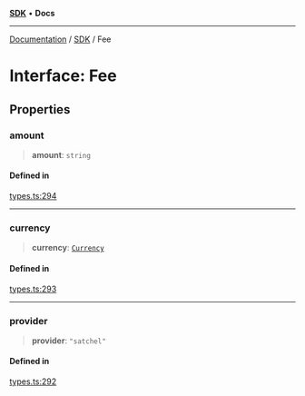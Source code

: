 [**SDK**](../index.mdx) • **Docs**

***

[Documentation](../../index.mdx) / [SDK](../README.mdx) / Fee

# Interface: Fee

## Properties

### amount

> **amount**: `string`

#### Defined in

[types.ts:294](https://github.com/monerium/js-monorepo/blob/1f07b3662d18c631941e215c70068d205e95c304/packages/sdk/src/types.ts#L294)

***

### currency

> **currency**: [`Currency`](../enumerations/Currency.mdx)

#### Defined in

[types.ts:293](https://github.com/monerium/js-monorepo/blob/1f07b3662d18c631941e215c70068d205e95c304/packages/sdk/src/types.ts#L293)

***

### provider

> **provider**: `"satchel"`

#### Defined in

[types.ts:292](https://github.com/monerium/js-monorepo/blob/1f07b3662d18c631941e215c70068d205e95c304/packages/sdk/src/types.ts#L292)
